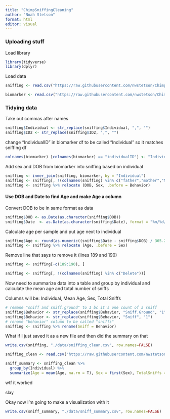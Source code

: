 ```yaml
---
title: "ChimpSniffingCleaning"
author: "Noah Stetson"
format: html
editor: visual
---
```


### Uploading stuff

Load library

```r
library(tidyverse)
library(dplyr)
```

Load data

```r
sniffing <- read.csv("https://raw.githubusercontent.com/nwstetson/ChimpSniffing/main/Data/sniffing_allData_2014-2021.csv")

biomarker <- read.csv("https://raw.githubusercontent.com/nwstetson/ChimpSniffing/main/Data/demographyForNetworks_14Aug2019.csv")
```

### Tidying data

Take out commas after names

```r
sniffing$Individual <- str_replace(sniffing$Individual, ",", "")
sniffing$ID2 <- str_replace(sniffing$ID2, ",", "")
```

change "IndividualID" in biomarker df to be called "Individual" so it matches sniffing df

```r
colnames(biomarker) [colnames(biomarker) == "individualID"] <- "Individual"
```

Add sex and DOB from biomarker into sniffing based on individual

```r
sniffing <- inner_join(sniffing, biomarker, by = "Individual")
sniffing <- sniffing[, !(colnames(sniffing) %in% c("father","mother","Maturity","ID_notes","neighborhood","Focal"))]
sniffing <- sniffing %>% relocate (DOB, Sex, .before = Behavior)
```

#### Use DOB and Date to find Age and make Age a column

Convert DOB to be in same format as data

```r
sniffing$DOB <- as.Date(as.character(sniffing$DOB))
sniffing$Date  <- as.Date(as.character(sniffing$Date), format = "%m/%d/%y")
```

Calculate age per sample and put age next to individual

```r
sniffing$Age <- round(as.numeric((sniffing$Date - sniffing$DOB) / 365.25), 2)
sniffing <- sniffing %>% relocate (Age, .before = Sex)
```

Remove line that says to remove it (lines 189 and 190)

```r
sniffing <- sniffing[-c(189:190), ]

sniffing <- sniffing[, !(colnames(sniffing) %in% c("Delete"))]
```

Now need to summarize data into a table and group by individual and calculate the mean age and total number of sniffs

Columns will be: Individual, Mean Age, Sex, Total Sniffs

```r
# remane "sniff and sniff.ground" to 1 bc it's one count of a sniff
sniffing$Behavior <- str_replace(sniffing$Behavior, "Sniff.Ground", "1")
sniffing$Behavior <- str_replace(sniffing$Behavior, "Sniff", "1")
# rename "behavior" column to be called "sniffs"
sniffing <- sniffing %>% rename(Sniff = Behavior)
```

What if I just saved it as a new file and then did the summary on that

```r
write.csv(sniffing, "./data/sniffing_clean.csv", row.names=FALSE)

sniffing_clean <- read.csv("https://raw.githubusercontent.com/nwstetson/ChimpSniffing/main/Data/sniffing_clean.csv")
```

```r
sniff_summary <- sniffing_clean %>%
  group_by(Individual) %>%
  summarize(Age = mean(Age, na.rm = T), Sex = first(Sex), TotalSniffs = sum(Sniff, na.rm = T))
```

wtf it worked

slay

Okay now I'm going to make a visualization with it

```r
write.csv(sniff_summary, "./data/sniff_summary.csv", row.names=FALSE)
```
